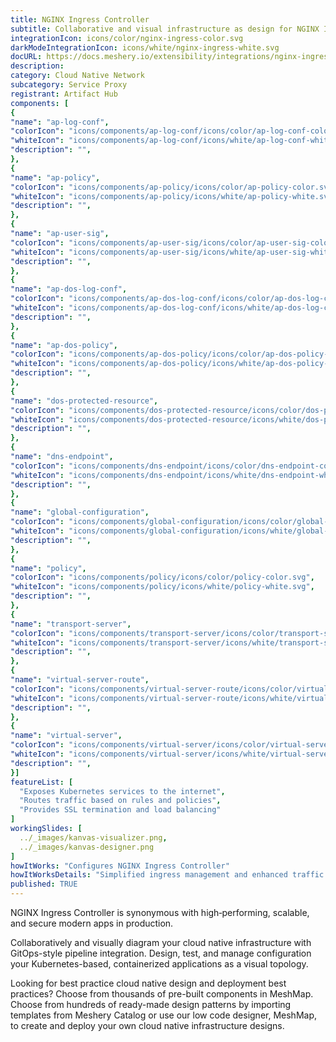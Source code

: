 ```yaml
---
title: NGINX Ingress Controller
subtitle: Collaborative and visual infrastructure as design for NGINX Ingress Controller
integrationIcon: icons/color/nginx-ingress-color.svg
darkModeIntegrationIcon: icons/white/nginx-ingress-white.svg
docURL: https://docs.meshery.io/extensibility/integrations/nginx-ingress
description: 
category: Cloud Native Network
subcategory: Service Proxy
registrant: Artifact Hub
components: [
{
"name": "ap-log-conf",
"colorIcon": "icons/components/ap-log-conf/icons/color/ap-log-conf-color.svg",
"whiteIcon": "icons/components/ap-log-conf/icons/white/ap-log-conf-white.svg",
"description": "",
},
{
"name": "ap-policy",
"colorIcon": "icons/components/ap-policy/icons/color/ap-policy-color.svg",
"whiteIcon": "icons/components/ap-policy/icons/white/ap-policy-white.svg",
"description": "",
},
{
"name": "ap-user-sig",
"colorIcon": "icons/components/ap-user-sig/icons/color/ap-user-sig-color.svg",
"whiteIcon": "icons/components/ap-user-sig/icons/white/ap-user-sig-white.svg",
"description": "",
},
{
"name": "ap-dos-log-conf",
"colorIcon": "icons/components/ap-dos-log-conf/icons/color/ap-dos-log-conf-color.svg",
"whiteIcon": "icons/components/ap-dos-log-conf/icons/white/ap-dos-log-conf-white.svg",
"description": "",
},
{
"name": "ap-dos-policy",
"colorIcon": "icons/components/ap-dos-policy/icons/color/ap-dos-policy-color.svg",
"whiteIcon": "icons/components/ap-dos-policy/icons/white/ap-dos-policy-white.svg",
"description": "",
},
{
"name": "dos-protected-resource",
"colorIcon": "icons/components/dos-protected-resource/icons/color/dos-protected-resource-color.svg",
"whiteIcon": "icons/components/dos-protected-resource/icons/white/dos-protected-resource-white.svg",
"description": "",
},
{
"name": "dns-endpoint",
"colorIcon": "icons/components/dns-endpoint/icons/color/dns-endpoint-color.svg",
"whiteIcon": "icons/components/dns-endpoint/icons/white/dns-endpoint-white.svg",
"description": "",
},
{
"name": "global-configuration",
"colorIcon": "icons/components/global-configuration/icons/color/global-configuration-color.svg",
"whiteIcon": "icons/components/global-configuration/icons/white/global-configuration-white.svg",
"description": "",
},
{
"name": "policy",
"colorIcon": "icons/components/policy/icons/color/policy-color.svg",
"whiteIcon": "icons/components/policy/icons/white/policy-white.svg",
"description": "",
},
{
"name": "transport-server",
"colorIcon": "icons/components/transport-server/icons/color/transport-server-color.svg",
"whiteIcon": "icons/components/transport-server/icons/white/transport-server-white.svg",
"description": "",
},
{
"name": "virtual-server-route",
"colorIcon": "icons/components/virtual-server-route/icons/color/virtual-server-route-color.svg",
"whiteIcon": "icons/components/virtual-server-route/icons/white/virtual-server-route-white.svg",
"description": "",
},
{
"name": "virtual-server",
"colorIcon": "icons/components/virtual-server/icons/color/virtual-server-color.svg",
"whiteIcon": "icons/components/virtual-server/icons/white/virtual-server-white.svg",
"description": "",
}]
featureList: [
  "Exposes Kubernetes services to the internet",
  "Routes traffic based on rules and policies",
  "Provides SSL termination and load balancing"
]
workingSlides: [
  ../_images/kanvas-visualizer.png,
  ../_images/kanvas-designer.png
]
howItWorks: "Configures NGINX Ingress Controller"
howItWorksDetails: "Simplified ingress management and enhanced traffic routing in Kubernetes"
published: TRUE
---
```

<p>
NGINX Ingress Controller is synonymous with high‑performing, scalable, and secure modern apps in production.
</p>
<p>
    Collaboratively and visually diagram your cloud native infrastructure with GitOps-style pipeline integration. Design, test, and manage configuration your Kubernetes-based, containerized applications as a visual topology.
</p>
<p>
    Looking for best practice cloud native design and deployment best practices? Choose from thousands of pre-built components in MeshMap. Choose from hundreds of ready-made design patterns by importing templates from Meshery Catalog or use our low code designer, MeshMap, to create and deploy your own cloud native infrastructure designs.
</p>
